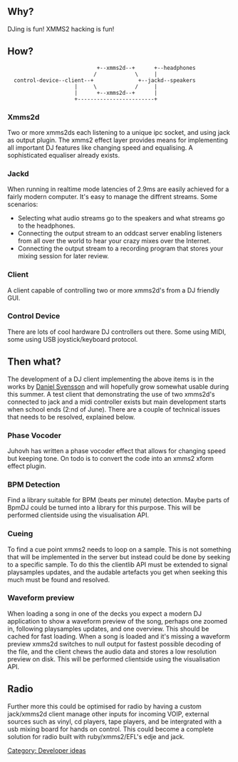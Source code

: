 {{Navbar}}

== Why? ==

DJing is fun! XMMS2 hacking is fun!


== How? ==

                             +--xmms2d--+      +--headphones
                            /            \     |
   control-device--client--+              +--jackd--speakers
                      |     \            /     |
                      |      +--xmms2d--+      |
                      +------------------------+


=== Xmms2d ===

Two or more xmms2ds each listening to a unique ipc socket, and using jack as output plugin. The xmms2 effect layer provides means for implementing all important DJ features like changing speed and equalising. A sophisticated equaliser already exists.


=== Jackd ===

When running in realtime mode latencies of 2.9ms are easily achieved for a fairly modern computer. It's easy to manage the diffrent streams. Some scenarios:
* Selecting what audio streams go to the speakers and what streams go to the headphones.
* Connecting the output stream to an oddcast server enabling listeners from all over the world to hear your crazy mixes over the Internet.
* Connecting the output stream to a recording program that stores your mixing session for later review.


=== Client ===

A client capable of controlling two or more xmms2d's from a DJ friendly GUI.


=== Control Device ===

There are lots of cool hardware DJ controllers out there. Some using MIDI, some using USB joystick/keyboard protocol.


== Then what? ==

The development of a DJ client implementing the above items is in the works by [[Daniel Svensson]] and will hopefully grow somewhat usable during this summer. A test client that demonstrating the use of two xmms2d's connected to jack and a midi controller exists but main development starts when school ends (2:nd of June). There are a couple of technical issues that needs to be resolved, explained below.


=== Phase Vocoder ===

Juhovh has written a phase vocoder effect that allows for changing speed but keeping tone. On todo is to convert the code into an xmms2 xform effect plugin.


=== BPM Detection ===

Find a library suitable for BPM (beats per minute) detection. Maybe parts of BpmDJ could be turned into a library for this purpose. This will be performed clientside using the visualisation API.


=== Cueing ===

To find a cue point xmms2 needs to loop on a sample. This is not something that will be implemented in the server but instead could be done by seeking to a specific sample. To do this the clientlib API must be extended to signal playsamples updates, and the audable artefacts you get when seeking this much must be found and resolved.


=== Waveform preview ===

When loading a song in one of the decks you expect a modern DJ application to show a waveform preview of the song, perhaps one zoomed in, following playsamples updates, and one overview. This should be cached for fast loading. When a song is loaded and it's missing a waveform preview xmms2d switches to null output for fastest possible decoding of the file, and the client chews the audio data and stores a low resolution preview on disk. This will be performed clientside using the visualisation API.


== Radio ==
Further more this could be optimised for radio by having a custom jack/xmms2d client manage other inputs for incoming VOIP, external sources such as vinyl, cd players, tape players, and be intergrated with a usb mixing board for hands on control. This could become a complete solution for radio built with ruby/xmms2/EFL's edje and jack.


[[Category: Developer ideas]]